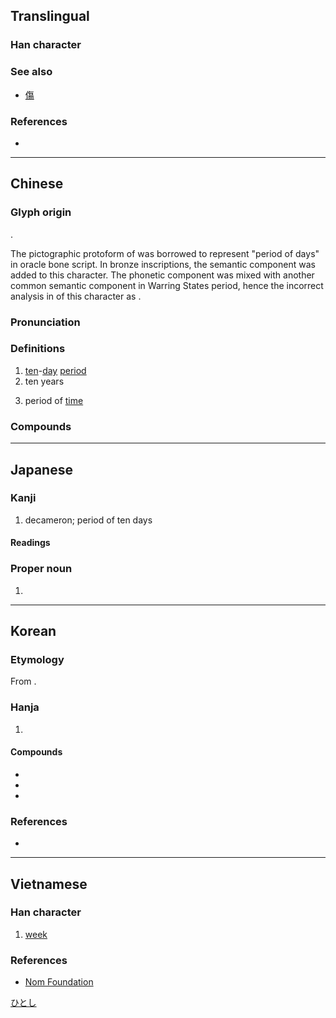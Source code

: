 {{also|句}}
{{character info}}
==Translingual==

===Han character===
{{stroke order|strokes=6}}
{{Han char|rn=72|rad=日|as=02|sn=6|four=27620|canj=PA|ids=⿹勹日}}

===See also===
* {{l|mul|复}} [[傷]] <!-- Graphically similar -->

===References===
* {{Han ref|kx=0489.160|dkj=13746|dj=0850.130|hdz=21485.030|uh=65EC|ud=26092|bh=A6AF|bd=42671}}

----

==Chinese==
{{zh-forms|alt=𠣙}}

===Glyph origin===
{{Han etyl}}

{{Han compound|螾|t1=earthworm|日|t2=sun/day|ls=psc}}.

The pictographic protoform of {{zh-l|*螾}} was borrowed to represent "period of days" in oracle bone script. In bronze inscriptions, the semantic component {{zh-l|*日|sun/day}} was added to this character. The phonetic component was mixed with another common semantic component {{zh-l|*勹|bow down}} in Warring States period, hence the incorrect analysis in ''{{w|Shuowen Jiezi}}'' of this character as {{Han compound|勹|日}}.

===Pronunciation===
{{zh-pron
|m=xún
|c=ceon4
|h=pfs=sùn
|md=sùng
|mn=sûn
|mn-t=sung5
|x=sen2
|mc=y
|oc=y
|cat=n
}}

===Definitions===
{{zh-hanzi}}

# [[ten]]-[[day]] [[period]]
# ten years
#: {{zh-x|七 旬 老翁|seventy-year-old man}}
# period of [[time]]

===Compounds===
{{zh-der|兼旬|初旬|中旬|上旬|下旬|旬休|旬歲|旬始|旬朔|淹旬曠月|旬日|旬月|由旬|旬刊|旬年|經旬累月}}

----

==Japanese==

===Kanji===
{{ja-kanji|grade=c|rs=日02}}

# decameron; period of ten days

====Readings====
{{ja-readings
|goon=じゅん
|kanon=しゅん
}}

===Proper noun===
{{ja-pos|proper|ひとし}}

# {{given name|ja|male}}

[[Category:Japanese male given names|ひとし]]

----

==Korean==

===Etymology===
From {{der|ko|ltc|-}} {{ltc-l|旬|id=1}}. {{hanja-hunmong|슌|syun|天文#상02A}}

===Hanja===
{{ko-hanja-search}}
{{ko-hanja|열흘|순}}

# {{hanja form of|순|[[ten]]-[[day]] [[period]]}}

====Compounds====
{{der-top3|Compounds}}
* {{ko-l|중순|中旬}}
* {{ko-l|사순절|四旬節}}
* {{ko-l|오순절|五旬節}}
{{der-bottom}}

===References===
* {{R:hanjadoc|4543}}

----

==Vietnamese==
{{attention|vi|check definition}}

===Han character===
{{vi-readings|reading=tuần|rs=日02}}

# [[week]]

===References===
* [http://nomfoundation.org/common/nom_details.php?codepoint=65ec Nom Foundation]

{{cln|vi|Han tu}}
